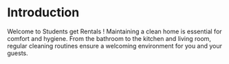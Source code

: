 # Introduction

Welcome to Students get Rentals ! Maintaining a clean home is essential for comfort and hygiene. From the bathroom to the kitchen and living room, regular cleaning routines ensure a welcoming environment for you and your guests.
